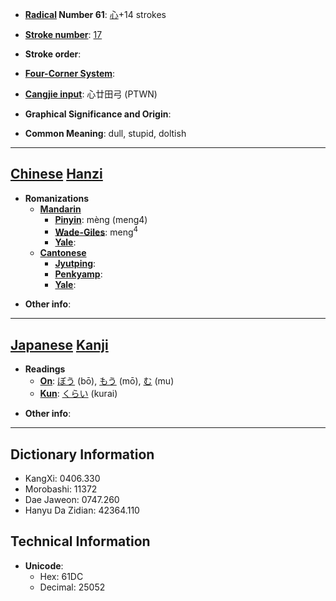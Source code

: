 * '''[[Wiktionary:Chinese radical index| Radical]] Number 61''': [[Wiktionary:Chinese radical index 心|心]]+14 strokes

* '''[[Wiktionary:Chinese total strokes index|Stroke number]]''': [[Wiktionary:Chinese total strokes index 17|17]]

* '''Stroke order''': 

* '''[[Wiktionary:Chinese four corner index|Four-Corner System]]''': 

* '''[[Wiktionary:Chinese Cangjie index|Cangjie input]]''': 心廿田弓 (PTWN)

* '''Graphical Significance and Origin''': 

* '''Common Meaning''': dull, stupid, doltish

----

== [[Chinese]] [[Hanzi]] ==

* '''Romanizations'''
** '''[[Mandarin]]'''
*** '''[[Pinyin]]''': mèng (meng4)
*** '''[[Wade-Giles]]''': meng<sup>4</sup>
*** '''[[Yale]]''': 
** '''[[Cantonese]]'''
*** '''[[Jyutping]]''':
*** '''[[Penkyamp]]''': 
*** '''[[Yale]]''': 

* '''Other info''': 

----

== [[Japanese]] [[Kanji]] ==

* '''Readings'''
** '''[[On]]''': [[ぼう]] (bō), [[もう]] (mō), [[む]] (mu)
** '''[[Kun]]''': [[くらい]] (kurai)

* '''Other info''':  

----

== Dictionary Information ==

* KangXi: 0406.330
* Morobashi: 11372
* Dae Jaweon: 0747.260
* Hanyu Da Zidian: 42364.110

== Technical Information ==

* '''Unicode''':
** Hex: 61DC
** Decimal: 25052